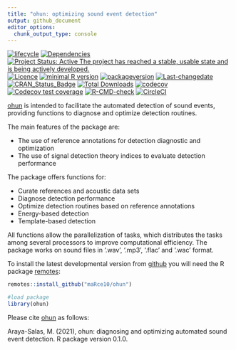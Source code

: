```yaml
---
title: "ohun: optimizing sound event detection"
output: github_document
editor_options: 
  chunk_output_type: console
---
```


<!-- README.md is generated from README.Rmd. Please edit that file -->

<!-- badges: start -->
[![lifecycle](https://img.shields.io/badge/lifecycle-maturing-brightgreen.svg)](https://lifecycle.r-lib.org/articles/stages.html) 
[![Dependencies](https://tinyverse.netlify.com/badge/ohun)](https://cran.r-project.org/package=ohun) 
[![Project Status: Active  The project has reached a stable, usable state and is being actively developed.](https://www.repostatus.org/badges/latest/active.svg)](https://www.repostatus.org/#active) 
[![Licence](https://img.shields.io/badge/licence-GPL--2-blue.svg)](https://www.gnu.org/licenses/gpl-3.0.en.html) 
[![minimal R version](https://img.shields.io/badge/R%3E%3D-`r strsplit(gsub("depends: R \\(|\\)", "", grep("DEPENDS", ignore.case = TRUE, readLines(con = "./DESCRIPTION"), value = TRUE), ignore.case = TRUE), ",")[[1]][1]`-6666ff.svg)](https://cran.r-project.org/)
[![packageversion](https://img.shields.io/badge/Package%20version-`r gsub("version: |version:", "", grep("version", ignore.case = TRUE, readLines(con = "./DESCRIPTION"), value = TRUE), ignore.case = TRUE)`-orange.svg?style=flat-square)](commits/develop) 
[![Last-changedate](https://img.shields.io/badge/last%20change-`r gsub('-', '--', Sys.Date())`-yellowgreen.svg)](/commits/master)
[![CRAN_Status_Badge](https://www.r-pkg.org/badges/version/ohun)](https://cran.r-project.org/package=ohun)
[![Total Downloads](https://cranlogs.r-pkg.org/badges/grand-total/ohun)](https://cranlogs.r-pkg.org/badges/grand-total/ohun)
[![codecov](https://codecov.io/gh/maRce10/ohun/branch/master/graph/badge.svg?token=FIB6QE9PH6)](https://codecov.io/gh/maRce10/ohun)
[![Codecov test coverage](https://codecov.io/gh/maRce10/ohun/branch/master/graph/badge.svg)](https://codecov.io/gh/maRce10/ohun?branch=master)
[![R-CMD-check](https://github.com/maRce10/ohun/workflows/R-CMD-check/badge.svg)](https://github.com/maRce10/ohun/actions)
[![CircleCI](https://dl.circleci.com/status-badge/img/gh/maRce10/ohun/tree/master.svg?style=svg)](https://dl.circleci.com/status-badge/redirect/gh/maRce10/ohun/tree/master)
<!-- badges: end -->

[ohun](https://github.com/maRce10/ohun) is intended to facilitate the automated detection of sound events, providing functions to diagnose and optimize detection routines.

The main features of the package are:
 
   - The use of reference annotations for detection diagnostic and optimization 
   - The use of signal detection theory indices to evaluate detection performance 

The package offers functions for:

   - Curate references and acoustic data sets
   - Diagnose detection performance
   - Optimize detection routines based on reference annotations
   - Energy-based detection
   - Template-based detection
   
All functions allow the parallelization of tasks, which distributes the tasks among several processors to improve computational efficiency. The package works on sound files in '.wav', '.mp3', '.flac' and '.wac' format.


To install the latest developmental version from [github](https://github.com/) you will need the R package [remotes](https://cran.r-project.org/package=remotes):

```r
remotes::install_github("maRce10/ohun")

#load package
library(ohun)

```


Please cite [ohun](https://github.com/maRce10/ohun) as follows:

Araya-Salas, M. (2021), ohun: diagnosing and optimizing automated sound event detection. R package version 0.1.0.

